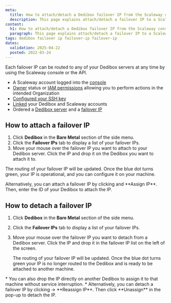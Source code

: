 ```yaml
---
meta:
  title: How to attach/detach a Dedibox failover IP from the Scaleway console
  description: This page explains attach/detach a failover IP to a Scaleway Dedibox server
content:
  h1: How to attach/detach a Dedibox failover IP from the Scaleway console
  paragraph: This page explains attach/detach a failover IP to a Scaleway Dedibox server
tags: dedibox failover ip failover-ip failover-ip
dates:
  validation: 2025-04-22
  posted: 2022-03-24
---
```


<Macro id="dedibox-scaleway-migration" />

Each failover IP can be routed to any of your Dedibox servers at any time by using the Scaleway console or the API.

<Macro id="failover-ip" />

<Macro id="requirements" />

- A Scaleway account logged into the [console](https://console.scaleway.com)
- [Owner](/iam/concepts/#owner) status or [IAM permissions](/iam/concepts/#permission) allowing you to perform actions in the intended Organization
- [Configured your SSH key](/organizations-and-projects/how-to/create-ssh-key/)
- [Linked](/dedibox-scaleway/how-to/link-dedibox-account/) your Dedibox and Scaleway accounts
- Ordered a [Dedibox server](/dedibox-scaleway/how-to/order-dedibox/) and a [failover IP](/dedibox-scaleway/how-to/order-failover-ip/)

## How to attach a failover IP

1. Click **Dedibox** in the **Bare Metal** section of the side menu.
2. Click the **Failover IPs** tab to display a list of your failover IPs.
3. Move your mouse over the failover IP you want to attach to your Dedibox server. Click the IP and drop it on the Dedibox you want to attach it to.
    <Lightbox src="scaleway-dragndrop-failover-ip.gif" alt="" />

The routing of your failover IP will be updated. Once the blue dot turns green, your IP is operational, and you can configure it on your machine.

<Message type="tip">
  Alternatively, you can attach a failover IP by clicking <Icon name="more" /> and  **Assign IP**. Then, enter the ID of your Dedibox to attach the IP.
</Message>

## How to detach a failover IP

1. Click **Dedibox** in the **Bare Metal** section of the side menu.
2. Click the **Failover IPs** tab to display a list of your failover IPs.
3. Move your mouse over the failover IP you want to detach from a Dedibox server. Click the IP and drop it in the failover IP list on the left of the screen.

    The routing of your failover IP will be updated. Once the blue dot turns green your IP is no longer routed to the Dedibox and is ready to be attached to another machine.

<Message type="tip">
  * You can also drop the IP directly on another Dedibox to assign it to that machine without service interruption.
  * Alternatively, you can detach a failover IP by clicking <Icon name="more" /> -> **Reassign IP**. Then click **Unassign** in the pop-up to detach the IP.
</Message>